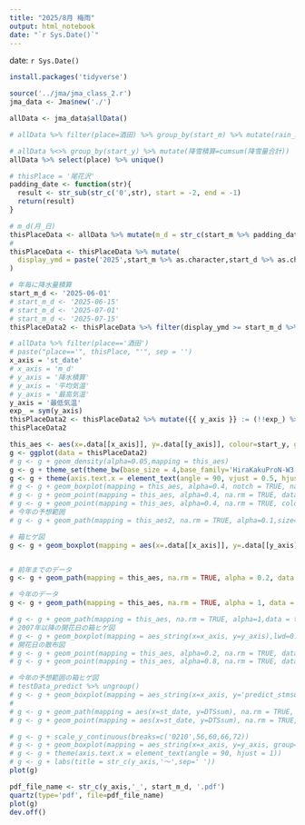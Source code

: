 ```yaml
---
title: "2025/8月 梅雨"
output: html_notebook
date: "`r Sys.Date()`"
---
```


date: `r Sys.Date()`
```r
install.packages('tidyverse')
```


```r
source('../jma/jma_class_2.r')
jma_data <- Jma$new('./')
```

```r
allData <- jma_data$allData()

# allData %>% filter(place=酒田) %>% group_by(start_m) %>% mutate(rain_month = sum(降水量_平年値 %>% as.character() %>% as.numeric()))
```
```r
# allData %<>% group_by(start_y) %>% mutate(降雪積算=cumsum(降雪量合計))
allData %>% select(place) %>% unique()
```

```r
# thisPlace = '尾花沢'
padding_date <- function(str){
  result <- str_sub(str_c('0',str), start = -2, end = -1)
  return(result)
}

# m_d(月_日)
thisPlaceData <- allData %>% mutate(m_d = str_c(start_m %>% padding_date, start_d %>% padding_date,sep='/') %>% as.character()) 
# 
thisPlaceData <- thisPlaceData %>% mutate(
  display_ymd = paste('2025',start_m %>% as.character,start_d %>% as.character,sep='-') %>% as.Date
)
```

```r
# 年毎に降水量積算
start_m_d <- '2025-06-01'
# start_m_d <- '2025-06-15'
# start_m_d <- '2025-07-01'
# start_m_d <- '2025-07-15'
thisPlaceData2 <- thisPlaceData %>% filter(display_ymd >= start_m_d %>% as.Date) %>% arrange(st_date) %>% group_by(start_y) %>% mutate(降水積算=cumsum(降水量))

# allData %>% filter(place=='酒田')
# paste("place=='", thisPlace, "'", sep = '')
x_axis = 'st_date'
# x_axis = 'm_d'
# y_axis = '降水積算'
# y_axis = '平均気温'
# y_axis = '最高気温'
y_axis = '最低気温'
exp_ = sym(y_axis)
thisPlaceData2 <- thisPlaceData2 %>% mutate({{ y_axis }} := (!!exp_) %>% as.numeric)
thisPlaceData2

```

```r

this_aes <- aes(x=.data[[x_axis]], y=.data[[y_axis]], colour=start_y, group=start_y)
g <- ggplot(data = thisPlaceData2)
# g <- g + geom_density(alpha=0.05,mapping = this_aes)
g <- g + theme_set(theme_bw(base_size = 4,base_family='HiraKakuProN-W3'))
g <- g + theme(axis.text.x = element_text(angle = 90, vjust = 0.5, hjust=1))
# g <- g + geom_boxplot(mapping = this_aes, alpha=0.4, notch = TRUE, na.rm = TRUE, colour = '#00009999',data=result_stm_prev )
# g <- g + geom_point(mapping = this_aes, alpha=0.4, na.rm = TRUE, data=)
# g <- g + geom_point(mapping = this_aes, alpha=0.4, na.rm = TRUE, colour = '#99000099',data=thisYear)
# 今年の予想範囲
# g <- g + geom_path(mapping = this_aes2, na.rm = TRUE, alpha=0.1,size=1, data = testData_predict %>% filter(effect_y != 2021))
```


```r
# 箱ヒゲ図
g <- g + geom_boxplot(mapping = aes(x=.data[[x_axis]], y=.data[[y_axis]], group = display_ymd), lwd=0.2, notch = TRUE, na.rm = TRUE, colour = '#00009966', data = thisPlaceData2 %>% group_by(display_ymd) %>% filter(start_y != 2025))


# 前年までのデータ
g <- g + geom_path(mapping = this_aes, na.rm = TRUE, alpha = 0.2, data = thisPlaceData2 %>% filter(start_y != 2025), linetype="dashed")

# 今年のデータ
g <- g + geom_path(mapping = this_aes, na.rm = TRUE, alpha = 1, data = thisPlaceData2 %>% filter(start_y == 2025))

# g <- g + geom_path(mapping = this_aes, na.rm = TRUE, alpha=1,data = testData %>% filter(effect_y == 2021))
# 2007年以降の開花日の箱ヒゲ図
# g <- g + geom_boxplot(mapping = aes_string(x=x_axis, y=y_axis),lwd=0.4, alpha=0.4, notch = TRUE, na.rm = TRUE, colour = '#00009999',data=testData_actual %>% filter(effect_y %>% as.character() %>% as.integer() > 2007))
# 開花日の散布図
# g <- g + geom_point(mapping = this_aes, alpha=0.2, na.rm = TRUE, data=testData_actual %>% filter(effect_y %>% as.character() %>% as.integer() <= 2007))
# g <- g + geom_point(mapping = this_aes, alpha=0.8, na.rm = TRUE, data=testData_actual %>% filter(effect_y %>% as.character() %>% as.integer() > 2007))

# 今年の予想範囲の箱ヒゲ図
# testData_predict %>% ungroup()
# g <- g + geom_boxplot(mapping = aes_string(x=x_axis, y='predict_stmsum', group=x_axis),lwd=0.1, alpha=0.4, notch = TRUE, na.rm = TRUE, colour = '#00009999', outlier.size = 0.5, data=testData_predict)
# 
# g <- g + geom_path(mapping = aes(x=st_date, y=DTSsum), na.rm = TRUE, alpha=1,data = predict_line, linetype="dotted", colour="red", size=0.2)
# g <- g + geom_point(mapping = aes(x=st_date, y=DTSsum), na.rm = TRUE, alpha=1,data = predict_line, colour="red", size=0.2)

# g <- g + scale_y_continuous(breaks=c('0210',56,60,66,72))
# g <- g + geom_boxplot(mapping = aes_string(x=x_axis, y=y_axis, group='m_jun'), alpha=0.4, notch = TRUE, na.rm = TRUE, colour = '#00009999',data=result_m_d %>% filter(y_num > 2008) %>% filter(NA_y!='2019') %>% group_by(m_jun))
# g <- g + theme(axis.text.x = element_text(angle = 90, hjust = 1))
# g <- g + labs(title = str_c(y_axis,'〜',sep=' '))
plot(g)
```

```r
pdf_file_name <- str_c(y_axis,'_', start_m_d, '.pdf')
quartz(type='pdf', file=pdf_file_name)
plot(g)
dev.off()

```
